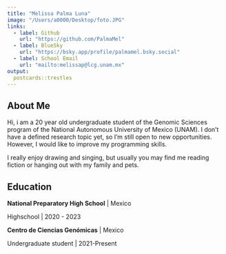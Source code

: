 ```yaml
---
title: "Melissa Palma Luna"
image: "/Users/a0000/Desktop/foto.JPG"
links:
  - label: Github
    url: "https://github.com/PalmaMel"
  - label: BlueSky
    url: "https://bsky.app/profile/palmamel.bsky.social"
  - label: School Email
    url: "mailto:melissap@lcg.unam.mx"
output:
  postcards::trestles
---
```

 
## About Me

Hi, i am a 20 year old undergraduate student of the Genomic Sciences program of the National Autonomous University of Mexico (UNAM). I don’t have a defined research topic yet, so I’m still open to new opportunities. However, I would like to improve my programming skills.

I really enjoy drawing and singing, but usually you may find me reading fiction or hanging out with my family and pets. 

## Education

**National Preparatory High School** | Mexico

Highschool |  2020 - 2023

**Centro de Ciencias Genómicas** | Mexico

Undergraduate student | 2021-Present
